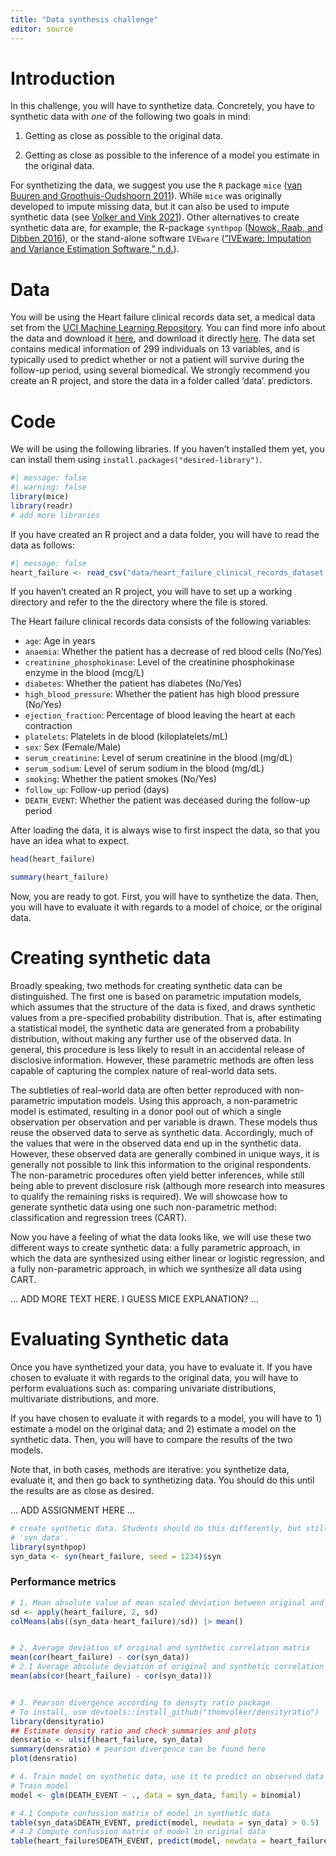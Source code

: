 ```yaml
---
title: "Data synthesis challenge"
editor: source
---
```


# **Introduction**

In this challenge, you will have to synthetize data. Concretely, you have to synthetic data with *one* of the following two goals in mind:

1. Getting as close as possible to the original data.

2. Getting as close as possible to the inference of a model you estimate in the original data.

For synthetizing the data, we suggest you use the `R` package `mice` ([van Buuren and Groothuis-Oudshoorn 2011](https://www.gerkovink.com/syn/UMCUSynthetic.html#ref-mice)). While `mice` was originally developed to impute missing data, but it can also be used to impute synthetic data (see [Volker and Vink 2021](https://www.gerkovink.com/syn/UMCUSynthetic.html#ref-volker_vink_synthetic_mice_2021)). Other alternatives to create synthetic data are, for example, the R-package `synthpop` ([Nowok, Raab, and Dibben 2016](https://www.gerkovink.com/syn/UMCUSynthetic.html#ref-synthpop)), or the stand-alone software `IVEware` ([“IVEware: Imputation and Variance Estimation Software,” n.d.](https://www.gerkovink.com/syn/UMCUSynthetic.html#ref-iveware)).


# **Data**

You will be using the Heart failure clinical records data set, a medical data set from the [UCI Machine Learning Repository](https://archive.ics.uci.edu/). You can find more info about the data and download it [here](https://archive.ics.uci.edu/dataset/519/heart+failure+clinical+records), and download it directly [here](data/heart_failure_clinical_records_dataset.csv). The data set contains medical information of 299 individuals on 13 variables, and is typically used to predict whether or not a patient will survive during the follow-up period, using several biomedical. We strongly recommend you create an R project, and store the data in a folder called 'data'. predictors.

# **Code**

We will be using the following libraries. If you haven't installed them yet, you can install them using `install.packages("desired-library")`.  

```r
#| message: false
#| warning: false
library(mice)
library(readr)
# add more libraries
```

If you have created an R project and a data folder, you will have to read the data as follows:

```r
#| message: false
heart_failure <- read_csv("data/heart_failure_clinical_records_dataset.csv")
```

If you haven't created an R project, you will have to set up a working directory and refer to the the directory where the file is stored.

The Heart failure clinical records data consists of the following variables:

- `age`: Age in years
- `anaemia`: Whether the patient has a decrease of red blood cells (No/Yes)
- `creatinine_phosphokinase`: Level of the creatinine phosphokinase enzyme in the blood (mcg/L)
- `diabetes`: Whether the patient has diabetes (No/Yes)
- `high_blood_pressure`: Whether the patient has high blood pressure (No/Yes)
- `ejection_fraction`: Percentage of blood leaving the heart at each contraction
- `platelets`: Platelets in de blood (kiloplatelets/mL)
- `sex`: Sex (Female/Male)
- `serum_creatinine`: Level of serum creatinine in the blood (mg/dL)
- `serum_sodium`: Level of serum sodium in the blood (mg/dL)
- `smoking`: Whether the patient smokes (No/Yes)
- `follow_up`: Follow-up period (days)
- `DEATH_EVENT`: Whether the patient was deceased during the follow-up period

After loading the data, it is always wise to first inspect the data, so that you have an idea what to expect.

```r
head(heart_failure)
```

```r
summary(heart_failure)
```

Now, you are ready to got. First, you will have to synthetize the data. Then, you will have to evaluate it with regards to a model of choice, or the original data.


# **Creating synthetic data**

Broadly speaking, two methods for creating synthetic data can be distinguished. The first one is based on parametric imputation models, which assumes that the structure of the data is fixed, and draws synthetic values from a pre-specified probability distribution. That is, after estimating a statistical model, the synthetic data are generated from a probability distribution, without making any further use of the observed data. In general, this procedure is less likely to result in an accidental release of disclosive information. However, these parametric methods are often less capable of capturing the complex nature of real-world data sets.

The subtleties of real-world data are often better reproduced with non-parametric imputation models. Using this approach, a non-parametric model is estimated, resulting in a donor pool out of which a single observation per observation and per variable is drawn. These models thus reuse the observed data to serve as synthetic data. Accordingly, much of the values that were in the observed data end up in the synthetic data. However, these observed data are generally combined in unique ways, it is generally not possible to link this information to the original respondents. The non-parametric procedures often yield better inferences, while still being able to prevent disclosure risk (although more research into measures to qualify the remaining risks is required). We will showcase how to generate synthetic data using one such non-parametric method: classification and regression trees (CART).

Now you have a feeling of what the data looks like, we will use these two different ways to create synthetic data: a fully parametric approach, in which the data are synthesized using either linear or logistic regression, and a fully non-parametric approach, in which we synthesize all data using CART.

... ADD MORE TEXT HERE. I GUESS MICE EXPLANATION? ...

# **Evaluating Synthetic data**

Once you have synthetized your data, you have to evaluate it. If you have chosen to evaluate it with regards to the original data, you will have to perform evaluations such as: comparing univariate distributions, multivariate distributions, and more.

If you have chosen to evaluate it with regards to a model, you will have to 1) estimate a model on the original data; and 2) estimate a model on the synthetic data. Then, you will have to compare the results of the two models.

Note that, in both cases, methods are iterative: you synthetize data, evaluate it, and then go back to synthetizing data. You should do this until the results are as close as desired.

... ADD ASSIGNMENT HERE ...

```r
# create synthetic data. Students should do this differently, but still call the object
# 'syn_data'.
library(synthpop)
syn_data <- syn(heart_failure, seed = 1234)$syn
```

### Performance metrics
```r

# 1. Mean absolute value of mean scaled deviation between original and synthesized variables
sd <- apply(heart_failure, 2, sd)
colMeans(abs((syn_data-heart_failure)/sd)) |> mean()


# 2. Average deviation of original and synthetic correlation matrix
mean(cor(heart_failure) - cor(syn_data))
# 2.1 Average absolute deviation of original and synthetic correlation matrix
mean(abs(cor(heart_failure) - cor(syn_data)))


# 3. Pearson divergence according to densyty ratio package
# To install, use devtools::install_github("thomvolker/densityratio")
library(densityratio)
## Estimate density ratio and check summaries and plots
densratio <- ulsif(heart_failure, syn_data) 
summary(densratio) # pearson divergence can be found here
plot(densratio)

# 4. Train model on synthetic data, use it to predict on observed data
# Train model
model <- glm(DEATH_EVENT ~ ., data = syn_data, family = binomial)

# 4.1 Compute confussion matrix of model in synthetic data
table(syn_data$DEATH_EVENT, predict(model, newdata = syn_data) > 0.5)
# 4.2 Compute confussion matrix of model in original data
table(heart_failure$DEATH_EVENT, predict(model, newdata = heart_failure) > 0.5)
```

